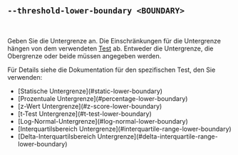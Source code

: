 ## `--threshold-lower-boundary <BOUNDARY>`

<br />

Geben Sie die Untergrenze an.
Die Einschränkungen für die Untergrenze hängen von dem verwendeten [Test][tests] ab.
Entweder die Untergrenze, die Obergrenze oder beide müssen angegeben werden.

Für Details siehe die Dokumentation für den spezifischen Test, den Sie verwenden:

<ul>
  <li>[Statische Untergrenze](#static-lower-boundary)</li>
  <li>[Prozentuale Untergrenze](#percentage-lower-boundary)</li>
  <li>[z-Wert Untergrenze](#z-score-lower-boundary)</li>
  <li>[t-Test Untergrenze](#t-test-lower-boundary)</li>
  <li>[Log-Normal-Untergrenze](#log-normal-lower-boundary)</li>
  <li>[Interquartilsbereich Untergrenze](#interquartile-range-lower-boundary)</li>
  <li>[Delta-Interquartilsbereich Untergrenze](#delta-interquartile-range-lower-boundary)</li>
</ul>

[tests]: #--threshold-test-test